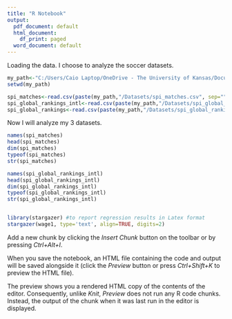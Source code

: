 ---
title: "R Notebook"
output:
  pdf_document: default
  html_document:
    df_print: paged
  word_document: default
---

Loading the data.
I choose to analyze the soccer datasets.

```{r}
my_path<-"C:/Users/Caio Laptop/OneDrive - The University of Kansas/Documents/PhD/11. Courses/19. EECS 731 - Introduction to Data Science/Homework/Section 6 - HW"
setwd(my_path)

spi_matches<-read.csv(paste(my_path,"/Datasets/spi_matches.csv", sep=""),header=T)
spi_global_rankings_intl<-read.csv(paste(my_path,"/Datasets/spi_global_rankings_intl.csv", sep=""),header=T)
spi_global_rankings<-read.csv(paste(my_path,"/Datasets/spi_global_rankings.csv", sep=""),header=T)
```

Now I will analyze my 3 datasets.

```{r}
names(spi_matches)
head(spi_matches)
dim(spi_matches)
typeof(spi_matches)
str(spi_matches)
```

```{r}
names(spi_global_rankings_intl)
head(spi_global_rankings_intl)
dim(spi_global_rankings_intl)
typeof(spi_global_rankings_intl)
str(spi_global_rankings_intl)
```

```{r}

```


```{r}
library(stargazer) #to report regression results in Latex format
stargazer(wage1, type='text', align=TRUE, digits=2)
```

Add a new chunk by clicking the *Insert Chunk* button on the toolbar or by pressing *Ctrl+Alt+I*.

When you save the notebook, an HTML file containing the code and output will be saved alongside it (click the *Preview* button or press *Ctrl+Shift+K* to preview the HTML file).

The preview shows you a rendered HTML copy of the contents of the editor. Consequently, unlike *Knit*, *Preview* does not run any R code chunks. Instead, the output of the chunk when it was last run in the editor is displayed.
